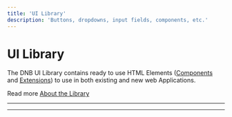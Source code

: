 ```yaml
---
title: 'UI Library'
description: 'Buttons, dropdowns, input fields, components, etc.'
---
```



# UI Library

The DNB UI Library contains ready to use HTML Elements ([Components](/uilib/components) and [Extensions](/uilib/extensions)) to use in both existing and new web Applications.

Read more [About the Library](/uilib/about-the-lib)

---

<WatchingReleases />

---

<WelcomeAdvice />
